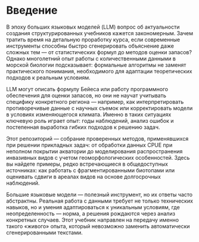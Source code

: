 # Введение

В эпоху больших языковых моделей (LLM) вопрос об актуальности создания структурированных учебников кажется закономерным. Зачем тратить время на детальную проработку курса, если современные инструменты способны быстро сгенерировать объяснение даже сложных тем — от статистических формул до методов оценки запасов? Однако многолетний опыт работы с количественными данными в морской биологии подсказывает: формальные алгоритмы не заменят практического понимания, необходимого для адаптации теоретических подходов к реальным условиям.

LLM могут описать формулу Бейеса или работу программного обеспечения для оценки запасов, но они не научат учитывать специфику конкретного региона — например, как интерпретировать противоречивые данные с научных съемок или корректировать модели в условиях изменяющегося климата. Именно в таких ситуациях ключевую роль играет опыт: годы наблюдений, анализ ошибок и постепенная выработка гибких подходов к решению задач.

Этот репозиторий — собрание проверенных методов, применявшихся при решении прикладных задач: от обработки данных CPUE при неполном покрытии акватории до моделирования распространения инвазивных видов с учетом геоморфологических особенностей. Здесь вы найдете примеры, редко встречающиеся в общедоступных источниках: как работать с фрагментированными биотопами или оценивать сдвиги в ареалах видов на основе долгосрочных наблюдений.

Большие языковые модели — полезный инструмент, но их ответы часто абстрактны. Реальная работа с данными требует не только технических навыков, но и умения адаптироваться к уникальным условиям, где неопределенность — норма, а решения рождаются через анализ конкретных случаев. Этот учебник направлен на передачу именно такого «живого» опыта, который невозможно заменить автоматически сгенерированными текстами.
